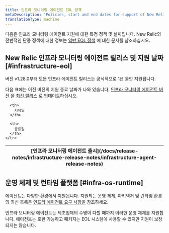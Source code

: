 ```yaml
---
title: 인프라 모니터링 에이전트 EOL 정책
metaDescription: 'Policies, start and end dates for support of New Relic infrastructure monitoring agent releases.'
translationType: machine
---
```


다음은 인프라 모니터링 에이전트 지원에 대한 특정 정책 및 날짜입니다. New Relic의 전반적인 단종 정책에 대한 정보는 [일반 EOL 정책](/docs/licenses/end-of-life/notification-changes-new-relic-saas-features-distributed-software/) 에 대한 문서를 참조하십시오.

## New Relic 인프라 모니터링 에이전트 릴리스 및 지원 날짜 [#infrastructure-eol]

버전 v1.28.0부터 모든 인프라 에이전트 릴리스는 공식적으로 1년 동안 지원됩니다.

다음 표에는 이전 버전의 지원 종료 날짜가 나와 있습니다. [인프라 모니터링 에이전트 버전](/docs/infrastructure/install-infrastructure-agent/update-or-uninstall/update-infrastructure-agent/) 을 [최신 릴리스](/docs/release-notes/infrastructure-release-notes/infrastructure-agent-release-notes) 로 업데이트하십시오.

<table>
  <thead>
    <tr>
      <th>
        [인프라 모니터링 에이전트 출시](/docs/release-notes/infrastructure-release-notes/infrastructure-agent-release-notes)
      </th>

      <th>
        시작일
      </th>

      <th>
        종료일
      </th>
    </tr>
  </thead>

  <EolPage
    agent="infrastructure"
    locale="ko"
  />
</table>

## 운영 체제 및 런타임 플랫폼 [#infra-os-runtime]

에이전트는 다양한 환경에서 지원됩니다. 지원되는 운영 체제, 아키텍처 및 런타임 환경의 최신 목록은 [인프라 에이전트 요구 사항을](/docs/infrastructure/install-infrastructure-agent/get-started/requirements-infrastructure-agent/) 참조하세요.

인프라 모니터링 에이전트는 제조업체의 수명이 다할 때까지 이러한 운영 체제를 지원합니다. 에이전트는 호환 가능하고 패키지는 EOL 시스템에 사용할 수 있지만 지원이 보장되지는 않습니다.
